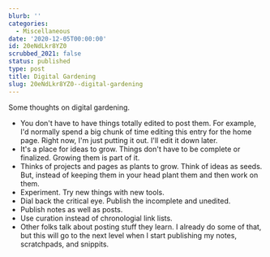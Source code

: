 ```yaml
---
blurb: ''
categories:
  - Miscellaneous
date: '2020-12-05T00:00:00'
id: 20eNdLkr8YZ0
scrubbed_2021: false
status: published
type: post
title: Digital Gardening
slug: 20eNdLkr8YZ0--digital-gardening
---
```


Some thoughts on digital gardening. 


- You don't have to have things totally edited to post them. For example, I'd normally spend a big chunk of time editing this entry for the home page. Right now, I'm just putting it out. I'll edit it down later.
- It's a place for ideas to grow. Things don't have to be complete or finalized. Growing them is part of it.
- Thinks of projects and pages as plants to grow. Think of ideas as seeds. But, instead of keeping them in your head plant them and then work on them.
- Experiment. Try new things with new tools.
- Dial back the critical eye. Publish the incomplete and unedited.
- Publish notes as well as posts.
- Use curation instead of chronologial link lists.
- Other folks talk about posting stuff they learn. I already do some of that, but this will go to the next level when I start publishing my notes, scratchpads, and snippits.

